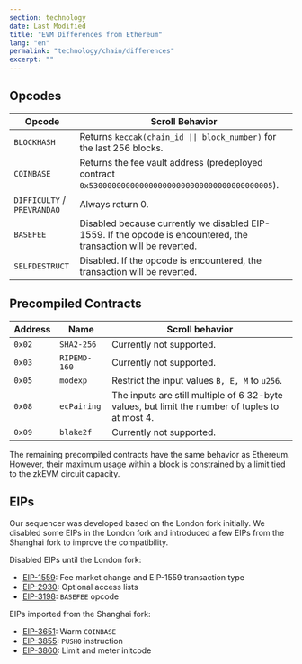 ```yaml
---
section: technology
date: Last Modified
title: "EVM Differences from Ethereum"
lang: "en"
permalink: "technology/chain/differences"
excerpt: ""
---
```


## Opcodes

| Opcode                      | Scroll Behavior                                                                                                  |
| --------------------------- | ---------------------------------------------------------------------------------------------------------------- |
| `BLOCKHASH`                 | Returns `keccak(chain_id \|\| block_number)` for the last 256 blocks.                                            |
| `COINBASE`                  | Returns the fee vault address (predeployed contract `0x5300000000000000000000000000000000000005`).               |
| `DIFFICULTY` / `PREVRANDAO` | Always return 0.                                                                                                 |
| `BASEFEE`                   | Disabled because currently we disabled EIP-1559. If the opcode is encountered, the transaction will be reverted. |
| `SELFDESTRUCT`              | Disabled. If the opcode is encountered, the transaction will be reverted.                                        |

## Precompiled Contracts

| Address | Name         | Scroll behavior                                                                                 |
| ------- | ------------ | ----------------------------------------------------------------------------------------------- |
| `0x02`  | `SHA2-256`   | Currently not supported.                                                                        |
| `0x03`  | `RIPEMD-160` | Currently not supported.                                                                        |
| `0x05`  | `modexp`     | Restrict the input values `B, E, M` to `u256`.                                                  |
| `0x08`  | `ecPairing`  | The inputs are still multiple of 6 32-byte values, but limit the number of tuples to at most 4. |
| `0x09`  | `blake2f`    | Currently not supported.                                                                        |

The remaining precompiled contracts have the same behavior as Ethereum. However, their maximum usage within a block is constrained by a limit tied to the zkEVM circuit capacity.

## EIPs

Our sequencer was developed based on the London fork initially. We disabled some EIPs in the London fork and introduced a few EIPs from the Shanghai fork to improve the compatibility.

Disabled EIPs until the London fork:

- [EIP-1559](https://eips.ethereum.org/EIPS/eip-1559): Fee market change and EIP-1559 transaction type
- [EIP-2930](https://eips.ethereum.org/EIPS/eip-2930): Optional access lists
- [EIP-3198](https://eips.ethereum.org/EIPS/eip-3198): `BASEFEE` opcode

EIPs imported from the Shanghai fork:

- [EIP-3651](https://eips.ethereum.org/EIPS/eip-3651): Warm `COINBASE`
- [EIP-3855](https://eips.ethereum.org/EIPS/eip-3855): `PUSH0` instruction
- [EIP-3860](https://eips.ethereum.org/EIPS/eip-3860): Limit and meter initcode
